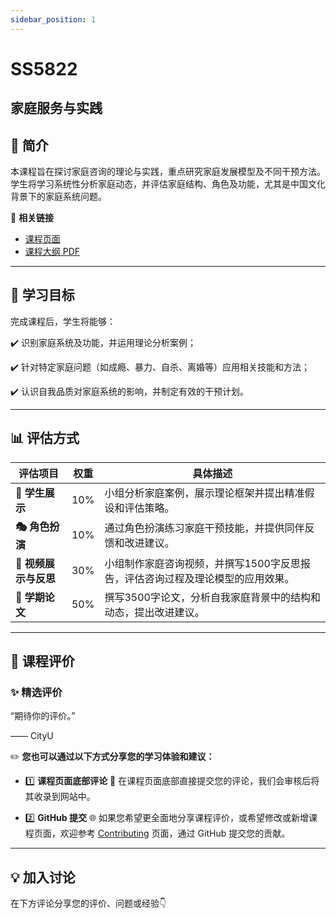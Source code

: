```yaml
---
sidebar_position: 1
---
```


# SS5822
## 家庭服务与实践

## **📘 简介**
本课程旨在探讨家庭咨询的理论与实践，重点研究家庭发展模型及不同干预方法。学生将学习系统性分析家庭动态，并评估家庭结构、角色及功能，尤其是中国文化背景下的家庭系统问题。

🔗 **相关链接**
- [课程页面](https://www.cityu.edu.hk/catalogue/pg/202526/course/SS5822.htm)
- [课程大纲 PDF](https://www.cityu.edu.hk/catalogue/pg/202526/course/SS5822.pdf)

---

## **🎯 学习目标**

完成课程后，学生将能够：

✔️ 识别家庭系统及功能，并运用理论分析案例；

✔️ 针对特定家庭问题（如成瘾、暴力、自杀、离婚等）应用相关技能和方法；

✔️ 认识自我品质对家庭系统的影响，并制定有效的干预计划。

---

## **📊 评估方式**

| **评估项目**             | **权重** | **具体描述**                                                                                       |
|------------------------|---------|---------------------------------------------------------------------------------------------------|
| **🎤 学生展示**          | 10%     | 小组分析家庭案例，展示理论框架并提出精准假设和评估策略。                                                     |
| **🎭 角色扮演**          | 10%     | 通过角色扮演练习家庭干预技能，并提供同伴反馈和改进建议。                                                     |
| **📄 视频展示与反思**      | 30%     | 小组制作家庭咨询视频，并撰写1500字反思报告，评估咨询过程及理论模型的应用效果。                                        |
| **📄 学期论文**          | 50%     | 撰写3500字论文，分析自我家庭背景中的结构和动态，提出改进建议。                                                 |

---

## **💬 课程评价**

### ✨ **精选评价**
<div className={commentStyles.commentBox}>
    <p className={commentStyles.commentText}>
        “期待你的评价。”
    </p>
    <p className={commentStyles.commentAuthor}>—— CityU</p>
</div>

✏️ **您也可以通过以下方式分享您的学习体验和建议：**

- 1️⃣ **课程页面底部评论**
💬 在课程页面底部直接提交您的评论，我们会审核后将其收录到网站中。

- 2️⃣ **GitHub 提交**
🌐 如果您希望更全面地分享课程评价，或希望修改或新增课程页面，欢迎参考 [Contributing](/contributing) 页面，通过 GitHub 提交您的贡献。

---

## **💡 加入讨论**

在下方评论分享您的评价、问题或经验👇
<Utterances />
